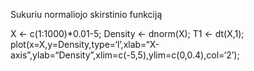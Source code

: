 Sukuriu normaliojo skirstinio funkciją

X <- c(1:1000)*0.01-5;
Density <- dnorm(X);
T1 <- dt(X,1); 
plot(x=X,y=Density,type='l',xlab="X-axis",ylab="Density",xlim=c(-5,5),ylim=c(0,0.4),col='2');
